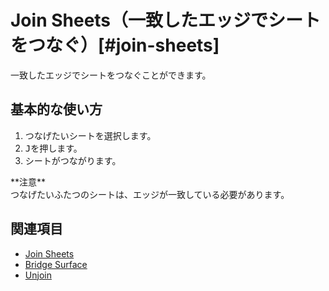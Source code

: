 
# Join Sheets（一致したエッジでシートをつなぐ）[#join-sheets]

<Reference shortcut="J" command="Join" button="推奨コマンドメニューで" buttonIcon='button-join' />

一致したエッジでシートをつなぐことができます。

## 基本的な使い方

1. つなげたいシートを選択します。
2. <kbd>J</kbd>を押します。
3. シートがつながります。

<Callout emoji="❗">
**注意** <br/ >
つなげたいふたつのシートは、エッジが一致している必要があります。
</Callout>
<br />
<VideoPlayer fileName="join-sheets"/>

## 関連項目
- [Join Sheets](join-sheets)
- [Bridge Surface](bridge-surface)
- [Unjoin](unjoin)